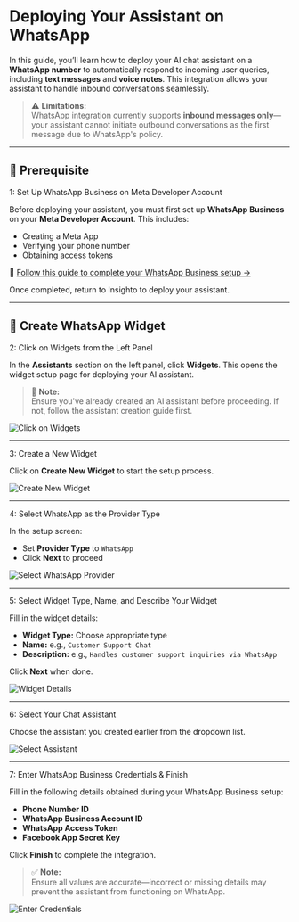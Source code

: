 # Deploying Your Assistant on WhatsApp

In this guide, you’ll learn how to deploy your AI chat assistant on a **WhatsApp number** to automatically respond to incoming user queries, including **text messages** and **voice notes**. This integration allows your assistant to handle inbound conversations seamlessly.

> ⚠ **Limitations:**  
WhatsApp integration currently supports **inbound messages only**—your assistant cannot initiate outbound conversations as the first message due to WhatsApp's policy.

---

## 🧩 Prerequisite

1: Set Up WhatsApp Business on Meta Developer Account

Before deploying your assistant, you must first set up **WhatsApp Business** on your **Meta Developer Account**. This includes:

- Creating a Meta App  
- Verifying your phone number  
- Obtaining access tokens  

🔗 [Follow this guide to complete your WhatsApp Business setup →](https://docs.insighto.ai/Whatsapp-Setup)

Once completed, return to Insighto to deploy your assistant.

---

## 🚀 Create WhatsApp Widget

2: Click on Widgets from the Left Panel

In the **Assistants** section on the left panel, click **Widgets**. This opens the widget setup page for deploying your AI assistant.

> 🔔 **Note:**  
Ensure you've already created an AI assistant before proceeding. If not, follow the assistant creation guide first.

![Click on Widgets](images/ww/1.png)

---

3: Create a New Widget

Click on **Create New Widget** to start the setup process.

![Create New Widget](images/ww/2.png)

---

4: Select WhatsApp as the Provider Type

In the setup screen:

- Set **Provider Type** to `WhatsApp`  
- Click **Next** to proceed

![Select WhatsApp Provider](images/ww/3.png)

---

5: Select Widget Type, Name, and Describe Your Widget

Fill in the widget details:

- **Widget Type:** Choose appropriate type  
- **Name:** e.g., `Customer Support Chat`  
- **Description:** e.g., `Handles customer support inquiries via WhatsApp`

Click **Next** when done.

![Widget Details](images/ww/4.png)

---

6: Select Your Chat Assistant

Choose the assistant you created earlier from the dropdown list.

![Select Assistant](images/ww/5.png)

---

7: Enter WhatsApp Business Credentials & Finish

Fill in the following details obtained during your WhatsApp Business setup:

- **Phone Number ID**  
- **WhatsApp Business Account ID**  
- **WhatsApp Access Token**  
- **Facebook App Secret Key**

Click **Finish** to complete the integration.

> ✅ **Note:**  
Ensure all values are accurate—incorrect or missing details may prevent the assistant from functioning on WhatsApp.

![Enter Credentials](images/ww/6.png)

